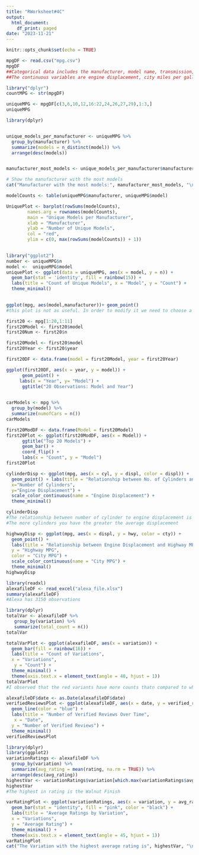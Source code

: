```yaml
---
title: "RWorksheet#4C"
output:
  html_document:
    df_print: paged
date: "2023-11-21"
---
```


```r
knitr::opts_chunk$set(echo = TRUE)
```


```r
mpgDF <- read.csv("mpg.csv")
mpgDF
##Categorical data includes the manufacturer, model name, transmission, year, number of cylinders,type of drive train, fuel type and class
##The continuous variables are engine displacement, city miles per gallon, highway miles per gallon
```

```r
library("dplyr")
countMPG <- str(mpgDF)
```

```r
uniqueMPG <- mpgDF[c(3,6,10,12,16:22,24,26,27,29),1:3,]
uniqueMPG

```
```r
library(dplyr)


unique_models_per_manufacturer <- uniqueMPG %>%
  group_by(manufacturer) %>%
  summarize(models = n_distinct(model)) %>%
  arrange(desc(models))


manufacturer_most_models <- unique_models_per_manufacturer$manufacturer[1]

# Show the manufacturer with the most models
cat("Manufacturer with the most models:", manufacturer_most_models, "\n")

```

```r

modelCounts <- table(uniqueMPG$manufacturer, uniqueMPG$model)

UniquePlot <- barplot(rowSums(modelCounts), 
        names.arg = rownames(modelCounts),
        main = "Unique Models per Manufacturer",
        xlab = "Manufacturer",
        ylab = "Number of Unique Models",
        col = "red",
        ylim = c(0, max(rowSums(modelCounts)) + 1))
    

```

```r
library("ggplot2")
number <- uniqueMPG$n
model <-  uniqueMPG$model
uniquePlot <- ggplot(data = uniqueMPG, aes(x = model, y = n)) +
  geom_bar(stat = 'identity', fill = rainbow(15)) +
  labs(title = "Count of Unique Models", x = "Model", y = "Count") +
  theme_minimal()
        
```

```r
ggplot(mpg, aes(model,manufacturer))+ geom_point()
#this plot is not as useful. In order to modify it we need to choose a graph that suits the data set
```

```r
first20 <- mpg[1:20,1:11]
first20Model <- first20$model
first20Num <- first20$n

first20Model <- first20$model
first20Year <- first20$year

first20DF <- data.frame(model = first20Model, year = first20Year)

ggplot(first20DF, aes(x = year, y = model)) +
      geom_point() +
     labs(x = "Year", y= "Model") +
      ggtitle("20 Observations: Model and Year")
  
```

```r
carModels <- mpg %>%
  group_by(model) %>%
  summarize(numofCars = n())
carModels
```


```r
first20ModDF <- data.frame(Model = first20Model)
first20Plot <- ggplot(first20ModDF, aes(x = Model)) +
      ggtitle("Top 20 Models") +
      geom_bar() +
      coord_flip() +
      labs(x = "Count", y = "Model") 
first20Plot

```

```R
cylinderDisp <- ggplot(mpg, aes(x = cyl, y = displ, color = displ)) +
  geom_point() + labs(title = "Relationship between No. of Cylinders and Engine Displacement",
  x="Number of Cylinders",
  y="Engine Displacement") +
  scale_color_continuous(name = "Engine Displacement") +
  theme_minimal()

cylinderDisp
#The relationship between number of cylinder to engine displacement is directly proportional
#The more cylinders you have the greater the average displacement
```
```r
highwayDisp <- ggplot(mpg, aes(x = displ, y = hwy, color = cty)) +
  geom_point() +
  labs(title = "Relationship between Engine Displacement and Highway MPG", x = "Engine Displacement",
  y = "Highway MPG",
  color = "City MPG") +
  scale_color_continuous(name = "City MPG") +
  theme_minimal()
highwayDisp
```
```r
library(readxl)
alexafileDF <- read_excel("alexa_file.xlsx")
summary(alexafileDF)
#Alexa has 3150 observations
```
```r
library(dplyr)
totalVar <- alexafileDF %>%
   group_by(variation) %>%
   summarize(total_count = n())
totalVar

```
```r
totalVarPlot <- ggplot(alexafileDF, aes(x = variation)) +
  geom_bar(fill = rainbow(16)) +
  labs(title = "Count of Variations",
  x = "Variations",
   y = "Count") +
  theme_minimal() +
  theme(axis.text.x = element_text(angle = 40, hjust = 1))
totalVarPlot
#I observed that the red variants have more counts thatn compared to white and other variants
```
```r
alexafileDF$date <- as.Date(alexafileDF$date)
verifiedReviewsPlot <- ggplot(alexafileDF, aes(x = date, y = verified_reviews)) +
  geom_line(color = "blue") +
  labs(title = "Number of Verified Reviews Over Time",
   x = "Date",
  y = "Number of Verified Reviews") +
  theme_minimal()
verifiedReviewsPlot
```
```r
library(dplyr)
library(ggplot2)
variationRatings <- alexafileDF %>%
  group_by(variation) %>%
  summarize(avg_rating = mean(rating, na.rm = TRUE)) %>%
  arrange(desc(avg_rating))
highestVar <- variationRatings$variation[which.max(variationRatings$avg_rating)]
highestVar
#The highest in rating is the Walnut Finish

```

```R
varRatingPlot <- ggplot(variationRatings, aes(x = variation, y = avg_rating)) +
  geom_bar(stat = "identity", fill = "pink", color = "black") +
  labs(title = "Average Ratings by Variation",
  x = "Variations",
  y = "Average Rating") +
  theme_minimal() +
  theme(axis.text.x = element_text(angle = 45, hjust = 1))
varRatingPlot
cat("The Variation with the highest average rating is", highestVar, "\n")
```